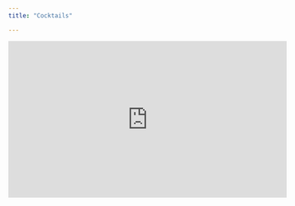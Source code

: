 ```yaml
---
title: "Cocktails"

---
```


<iframe width="560" height="315" src="https://www.youtube.com/embed/EC0SVkFB2OU" title="YouTube video player" frameborder="0" allow="accelerometer; autoplay; clipboard-write; encrypted-media; gyroscope; picture-in-picture" allowfullscreen></iframe>
